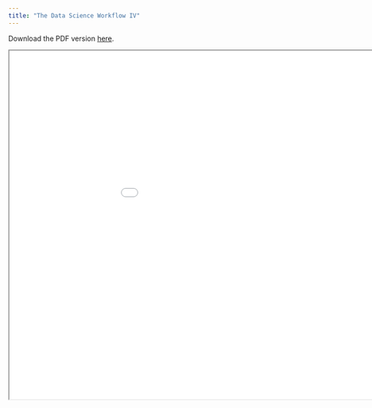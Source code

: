```yaml
---
title: "The Data Science Workflow IV"
---
```


Download the PDF version [here](https://github.com/jamon-R/cfpu-ds-da/blob/master/pdfs/06_The_Data_Science_Workflow_IV.pdf).

```{=html}

<iframe width="1050" height="700" src="slides/06_The_Data_Science_Workflow_IV.html" class="slide-deck"></iframe>

```

